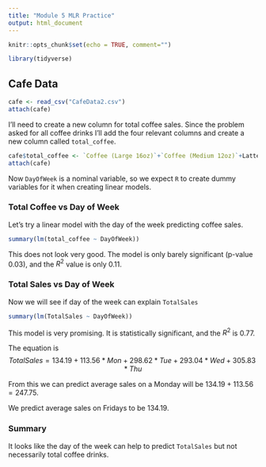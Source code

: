 ```yaml
---
title: "Module 5 MLR Practice"
output: html_document
---
```


```r
knitr::opts_chunk$set(echo = TRUE, comment="")
```

```r
library(tidyverse)
```

## Cafe Data
```r
cafe <- read_csv("CafeData2.csv")
attach(cafe)
```


I'll need to create a new column for total coffee sales.  Since the problem asked for all coffee drinks I'll add the four relevant columns and create a new column called `total_coffee`.
```r
cafe$total_coffee <- `Coffee (Large 16oz)`+`Coffee (Medium 12oz)`+Lattes+Mochas
attach(cafe)
```

Now `DayOfWeek` is a nominal variable, so we expect `R` to create dummy variables for it when creating linear models.

### Total Coffee vs Day of Week

Let's try a linear model with the day of the week predicting coffee sales.
```r
summary(lm(total_coffee ~ DayOfWeek))
```

This does not look very good. The model is only barely significant (p-value 0.03), and the $R^2$ value is only 0.11.

### Total Sales vs Day of Week

Now we will see if day of the week can explain `TotalSales`
```r
summary(lm(TotalSales ~ DayOfWeek))
```

This model is very promising.  It is statistically significant, and the $R^2$ is 0.77.

The equation is
$$TotalSales = 134.19 + 113.56 * Mon + 298.62 * Tue + 293.04 * Wed + 305.83 * Thu$$

From this we can predict average sales on a Monday will be $134.19+113.56 = 247.75$.

We predict average sales on Fridays to be $134.19$.  


### Summary
It looks like the day of the week can help to predict `TotalSales` but not necessarily total coffee drinks.




